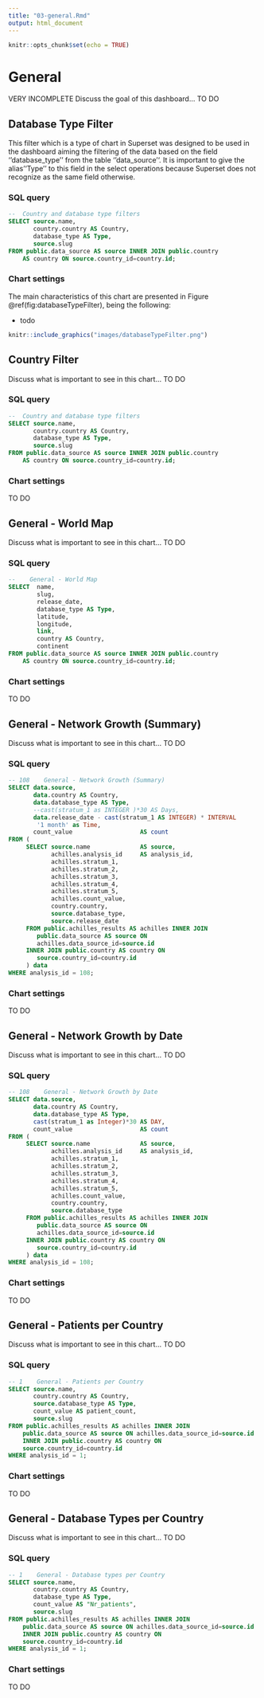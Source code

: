 ```yaml
---
title: "03-general.Rmd"
output: html_document
---
```


```r
knitr::opts_chunk$set(echo = TRUE)
```

# General

VERY INCOMPLETE
Discuss the goal of this dashboard... TO DO

## Database Type Filter

This filter which is a type of chart in Superset was designed to be used in the dashboard aiming the filtering of the data based on the field ''database_type'' from the table ''data_source''. It is important to give the alias ''Type'' to this field in the select operations because Superset does not recognize as the same field otherwise.

### SQL query

```sql
--  Country and database type filters
SELECT source.name, 
       country.country AS Country, 
       database_type AS Type,
       source.slug
FROM public.data_source AS source INNER JOIN public.country 
    AS country ON source.country_id=country.id;
```

### Chart settings

The main characteristics of this chart are presented in Figure \@ref(fig:databaseTypeFilter), being the following:

- todo

```r
knitr::include_graphics("images/databaseTypeFilter.png")
```

## Country Filter

Discuss what is important to see in this chart... TO DO

### SQL query

```sql
--  Country and database type filters
SELECT source.name, 
       country.country AS Country, 
       database_type AS Type,
       source.slug
FROM public.data_source AS source INNER JOIN public.country 
    AS country ON source.country_id=country.id;
```

### Chart settings

TO DO


## General - World Map

Discuss what is important to see in this chart... TO DO

### SQL query

```sql
--    General - World Map
SELECT  name,
        slug,
        release_date,
        database_type AS Type,
        latitude,
        longitude,
        link,
        country AS Country,
        continent
FROM public.data_source AS source INNER JOIN public.country 
    AS country ON source.country_id=country.id;
```

### Chart settings

TO DO

## General - Network Growth (Summary)

Discuss what is important to see in this chart... TO DO

### SQL query

```sql
-- 108    General - Network Growth (Summary)
SELECT data.source,
       data.country AS Country,
       data.database_type AS Type,
       --cast(stratum_1 as INTEGER )*30 AS Days,
       data.release_date - cast(stratum_1 AS INTEGER) * INTERVAL 
        '1 month' as Time,
       count_value                   AS count
FROM (
     SELECT source.name              AS source,
            achilles.analysis_id     AS analysis_id,
            achilles.stratum_1,
            achilles.stratum_2,
            achilles.stratum_3,
            achilles.stratum_4,
            achilles.stratum_5,
            achilles.count_value,
            country.country,
            source.database_type, 
            source.release_date
     FROM public.achilles_results AS achilles INNER JOIN 
        public.data_source AS source ON
        achilles.data_source_id=source.id
     INNER JOIN public.country AS country ON 
        source.country_id=country.id
     ) data
WHERE analysis_id = 108;
```

### Chart settings

TO DO



## General - Network Growth by Date

Discuss what is important to see in this chart... TO DO

### SQL query

```sql
-- 108    General - Network Growth by Date
SELECT data.source,
       data.country AS Country,
       data.database_type AS Type,
       cast(stratum_1 as Integer)*30 AS DAY,
       count_value                   AS count
FROM (
     SELECT source.name              AS source,
            achilles.analysis_id     AS analysis_id,
            achilles.stratum_1,
            achilles.stratum_2,
            achilles.stratum_3,
            achilles.stratum_4,
            achilles.stratum_5,
            achilles.count_value,
            country.country,
            source.database_type
     FROM public.achilles_results AS achilles INNER JOIN 
        public.data_source AS source ON 
        achilles.data_source_id=source.id
     INNER JOIN public.country AS country ON 
        source.country_id=country.id
     ) data
WHERE analysis_id = 108;
```

### Chart settings

TO DO

## General - Patients per Country

Discuss what is important to see in this chart... TO DO

### SQL query

```sql
-- 1    General - Patients per Country
SELECT source.name,
       country.country AS Country,
       source.database_type AS Type,
       count_value AS patient_count,
       source.slug
FROM public.achilles_results AS achilles INNER JOIN 
    public.data_source AS source ON achilles.data_source_id=source.id
    INNER JOIN public.country AS country ON 
    source.country_id=country.id
WHERE analysis_id = 1;
```

### Chart settings

TO DO

## General - Database Types per Country

Discuss what is important to see in this chart... TO DO

### SQL query

```sql
-- 1    General - Database types per Country
SELECT source.name, 
       country.country AS Country, 
       database_type AS Type,
       count_value AS "Nr_patients",
       source.slug
FROM public.achilles_results AS achilles INNER JOIN 
    public.data_source AS source ON achilles.data_source_id=source.id
    INNER JOIN public.country AS country ON 
    source.country_id=country.id
WHERE analysis_id = 1;
```

### Chart settings

TO DO

